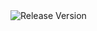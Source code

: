 <!--
Copyright (c) roydukkey. All rights reserved.
Licensed under the MIT. See LICENSE file in the project root for full license information. -->


<Link to={`https://www.npmjs.com/package/@sass-fairy/${props.module}${props.tag !== undefined ? `/v/${props.tag}` : ''}`}>
  <img src={`https://img.shields.io/npm/v/@sass-fairy/${props.module}${props.tag !== undefined ? `/${props.tag}` : ''}.svg?color=${props.color || '6272a4'}&style=flat-square`} alt="Release Version" />
</Link>
